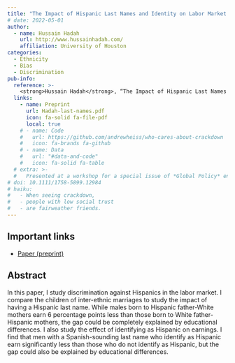 ```yaml
---
title: "The Impact of Hispanic Last Names and Identity on Labor Market Outcomes"
# date: 2022-05-01
author:
  - name: Hussain Hadah
    url: http://www.hussainhadah.com/
    affiliation: University of Houston
categories: 
  - Ethnicity
  - Bias
  - Discrimination
pub-info:
  reference: >-
    <strong>Hussain Hadah</strong>, “The Impact of Hispanic Last Names and Identity on Labor Market Outcomes,” <em>Working Paper</em>
  links:
    - name: Preprint
      url: Hadah-last-names.pdf
      icon: fa-solid fa-file-pdf
      local: true
    # - name: Code
    #   url: https://github.com/andrewheiss/who-cares-about-crackdown
    #   icon: fa-brands fa-github
    # - name: Data
    #   url: "#data-and-code"
    #   icon: fa-solid fa-table
  # extra: >-
  #   Presented at a workshop for a special issue of *Global Policy* entitled “Restricting NGOs: From Pushback to Accommodation,” University of Amsterdam, The Netherlands, June 2020 (held online due to COVID-19)
# doi: 10.1111/1758-5899.12984
# haiku:
#   - When seeing crackdown,
#   - people with low social trust
#   - are fairweather friends.
---
```


<!-- ![Preregistered](preregistered_large_color.png) &emsp; ![Open data](data_large_color.png) &emsp; ![Open](materials_large_color.png) -->

## Important links

- [Paper (preprint)](https://hhadah.github.io/hispanic-last-names/my_paper/Hadah-last-names.pdf)

## Abstract

In this paper, I study discrimination against Hispanics in the labor market. I compare
the children of inter-ethnic marriages to study the impact of having a Hispanic last
name. While males born to Hispanic father-White mothers earn 6 percentage points
less than those born to White father-Hispanic mothers, the gap could be completely
explained by educational differences. I also study the effect of identifying as Hispanic on
earnings. I find that men with a Spanish-sounding last name who identify as Hispanic
earn significantly less than those who do not identify as Hispanic, but the gap could also
be explained by educational differences.
